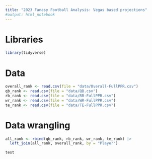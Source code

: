 ---
title: "2023 Fanasy Football Analysis: Vegas based projections"
#output: html_notebook
---

# Libraries

```{r}
library(tidyverse)
```

# Data

```{r}
overall_rank <- read.csv(file = "data/Overall-FullPPR.csv")
qb_rank <- read.csv(file = "data/QB.csv")
rb_rank <- read.csv(file = "data/RB-FullPPR.csv")
wr_rank <- read.csv(file = "data/WR-FullPPR.csv")
te_rank <- read.csv(file = "data/TE-FullPPR.csv")
```

# Data wrangling

```{r}
all_rank <- rbind(qb_rank, rb_rank, wr_rank, te_rank) |>
  left_join(all_rank, overall_rank, by = "Player")
```







```{r}
test
```

